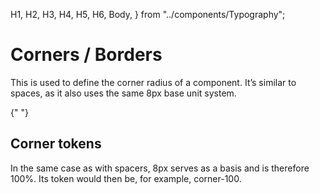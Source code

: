   H1,
  H2,
  H3,
  H4,
  H5,
  H6,
  Body,
} from "../components/Typography";


<Meta title="Foundations/Corners" />

<div className="sb-unstyled">
  <H1 display={true}>Corners / Borders</H1>
  <Body size="l">This is used to define the corner radius of a component. It’s similar to spaces, as it also uses the same 8px base unit system.</Body>

{" "}

  <H2>Corner tokens</H2>
  <Body size="l">
    In the same case as with spacers, 8px serves as a basis and is therefore 100%. Its token would then be, for example, corner-100. 
  </Body>

  <Table titles={["Token", "JS Token", "Base unit multiplier", "REM", "PX", "Use case" ]} />

</div>

